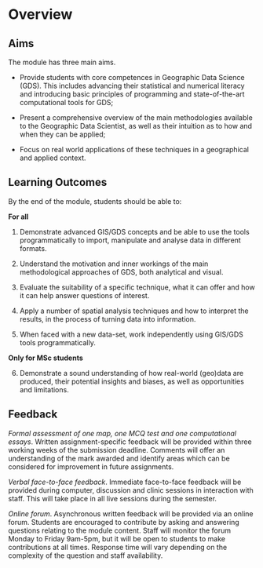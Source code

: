 # Overview {.unnumbered}

## Aims

The module has three main aims.

-   Provide students with core competences in Geographic Data Science (GDS). This includes advancing their statistical and numerical literacy and introducing basic principles of programming and state-of-the-art computational tools for GDS;

-   Present a comprehensive overview of the main methodologies available to the Geographic Data Scientist, as well as their intuition as to how and when they can be applied;

-   Focus on real world applications of these techniques in a geographical and applied context.

## Learning Outcomes

By the end of the module, students should be able to:

**For all**

(1) Demonstrate advanced GIS/GDS concepts and be able to use the tools programmatically to import, manipulate and analyse data in different formats.

(2) Understand the motivation and inner workings of the main methodological approaches of GDS, both analytical and visual.

(3) Evaluate the suitability of a specific technique, what it can offer and how it can help answer questions of interest.

(4) Apply a number of spatial analysis techniques and how to interpret the results, in the process of turning data into information.

(5) When faced with a new data-set, work independently using GIS/GDS tools programmatically.

**Only for MSc students**

6.  Demonstrate a sound understanding of how real-world (geo)data are produced, their potential insights and biases, as well as opportunities and limitations.

## Feedback

*Formal assessment of one map, one MCQ test and one computational essays*. Written assignment-specific feedback will be provided within three working weeks of the submission deadline. Comments will offer an understanding of the mark awarded and identify areas which can be considered for improvement in future assignments.

*Verbal face-to-face feedback*. Immediate face-to-face feedback will be provided during computer, discussion and clinic sessions in interaction with staff. This will take place in all live sessions during the semester.

*Online forum*. Asynchronous written feedback will be provided via an online forum. Students are encouraged to contribute by asking and answering questions relating to the module content. Staff will monitor the forum Monday to Friday 9am-5pm, but it will be open to students to make contributions at all times. Response time will vary depending on the complexity of the question and staff availability.

